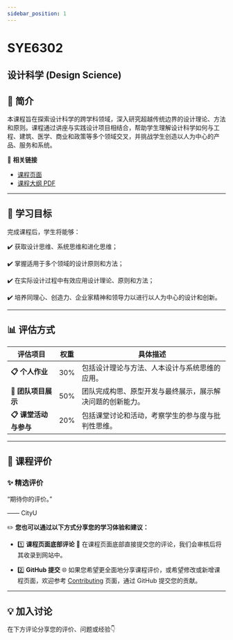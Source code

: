 ```yaml
---
sidebar_position: 1
---
```


# SYE6302
## 设计科学 (Design Science)

## **📘 简介**
本课程旨在探索设计科学的跨学科领域，深入研究超越传统边界的设计理论、方法和原则。课程通过讲座与实践设计项目相结合，帮助学生理解设计科学如何与工程、建筑、医学、商业和政策等多个领域交叉，并挑战学生创造以人为中心的产品、服务和系统。

🔗 **相关链接**
- [课程页面](https://www.cityu.edu.hk/catalogue/pg/202526/course/SYE6302.htm)
- [课程大纲 PDF](https://www.cityu.edu.hk/catalogue/pg/202526/course/SYE6302.pdf)

---

## **🎯 学习目标**

完成课程后，学生将能够：

✔️ 获取设计思维、系统思维和进化思维；

✔️ 掌握适用于多个领域的设计原则和方法；

✔️ 在实际设计过程中有效应用设计理论、原则和方法；

✔️ 培养同理心、创造力、企业家精神和领导力以进行以人为中心的设计和创新。

---

## **📊 评估方式**

| **评估项目**                | **权重** | **具体描述**                                                                                       |
|----------------------------|---------|---------------------------------------------------------------------------------------------------|
| **📋 个人作业**             | 30%      | 包括设计理论与方法、人本设计与系统思维的应用。                                                          |
| **📂 团队项目展示**           | 50%      | 团队完成构思、原型开发与最终展示，展示解决问题的创新能力。                                                 |
| **📋 课堂活动与参与**         | 20%      | 包括课堂讨论和活动，考察学生的参与度与批判性思维。                                                       |

---

## **💬 课程评价**

### ✨ **精选评价**
<div className={commentStyles.commentBox}>
    <p className={commentStyles.commentText}>
        “期待你的评价。”
    </p>
    <p className={commentStyles.commentAuthor}>—— CityU</p>
</div>

✏️ **您也可以通过以下方式分享您的学习体验和建议：**

- 1️⃣ **课程页面底部评论**
💬 在课程页面底部直接提交您的评论，我们会审核后将其收录到网站中。

- 2️⃣ **GitHub 提交**
🌐 如果您希望更全面地分享课程评价，或希望修改或新增课程页面，欢迎参考 [Contributing](/contributing) 页面，通过 GitHub 提交您的贡献。

---

## **💡 加入讨论**

在下方评论分享您的评价、问题或经验👇
<Utterances />